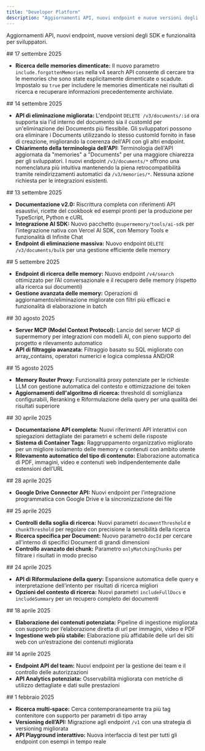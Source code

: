 ```yaml
---
title: "Developer Platform"
description: "Aggiornamenti API, nuovi endpoint e nuove versioni degli SDK"
---
```


Aggiornamenti API, nuovi endpoint, nuove versioni degli SDK e funzionalità per sviluppatori.

<div id="september-17-2025">
  ## 17 settembre 2025
</div>

- **Ricerca delle memories dimenticate:** Il nuovo parametro `include.forgottenMemories` nella v4 search API consente di cercare tra le memories che sono state esplicitamente dimenticate o scadute. Impostalo su `true` per includere le memories dimenticate nei risultati di ricerca e recuperare informazioni precedentemente archiviate.

<div id="september-14-2025">
  ## 14 settembre 2025
</div>

- **API di eliminazione migliorata:** L'endpoint `DELETE /v3/documents/:id` ora supporta sia l'id interno del documento sia il customId per un'eliminazione dei Documents più flessibile. Gli sviluppatori possono ora eliminare i Documents utilizzando lo stesso customId fornito in fase di creazione, migliorando la coerenza dell'API con gli altri endpoint.
- **Chiarimento della terminologia dell'API:** Terminologia dell'API aggiornata da "memories" a "Documents" per una maggiore chiarezza per gli sviluppatori. I nuovi endpoint `/v3/documents/*` offrono una nomenclatura più intuitiva mantenendo la piena retrocompatibilità tramite reindirizzamenti automatici da `/v3/memories/*`. Nessuna azione richiesta per le integrazioni esistenti.

<div id="september-13-2025">
  ## 13 settembre 2025
</div>

- **Documentazione v2.0:** Riscrittura completa con riferimenti API esaustivi, ricette del cookbook ed esempi pronti per la produzione per TypeScript, Python e cURL
- **Integrazione AI SDK:** Nuovo pacchetto `@supermemory/tools/ai-sdk` per l’integrazione nativa con Vercel AI SDK, con Memory Tools e funzionalità di Infinite Chat
- **Endpoint di eliminazione massiva:** Nuovo endpoint `DELETE /v3/documents/bulk` per una gestione efficiente delle memory

<div id="september-5-2025">
  ## 5 settembre 2025
</div>

- **Endpoint di ricerca delle memory:** Nuovo endpoint `/v4/search` ottimizzato per l’AI conversazionale e il recupero delle memory (rispetto alla ricerca sui documenti)
- **Gestione avanzata delle memory:** Operazioni di aggiornamento/eliminazione migliorate con filtri più efficaci e funzionalità di elaborazione in batch

<div id="august-30-2025">
  ## 30 agosto 2025
</div>

- **Server MCP (Model Context Protocol):** Lancio del server MCP di supermemory per integrazioni con modelli AI, con pieno supporto del progetto e rilevamento automatico
- **API di filtraggio avanzata:** Filtraggio basato su SQL migliorato con array_contains, operatori numerici e logica complessa AND/OR

<div id="august-15-2025">
  ## 15 agosto 2025
</div>

- **Memory Router Proxy:** Funzionalità proxy potenziate per le richieste LLM con gestione automatica del contesto e ottimizzazione dei token
- **Aggiornamenti dell'algoritmo di ricerca:** threshold di somiglianza configurabili, Reranking e Riformulazione della query per una qualità dei risultati superiore

<div id="april-30-2025">
  ## 30 aprile 2025
</div>

- **Documentazione API completa:** Nuovi riferimenti API interattivi con spiegazioni dettagliate dei parametri e schemi delle risposte
- **Sistema di Container Tags:** Raggruppamento organizzativo migliorato per un migliore isolamento delle memory e contenuti con ambito utente
- **Rilevamento automatico del tipo di contenuto:** Elaborazione automatica di PDF, immagini, video e contenuti web indipendentemente dalle estensioni dell’URL

<div id="april-28-2025">
  ## 28 aprile 2025
</div>

- **Google Drive Connector API:** Nuovi endpoint per l’integrazione programmatica con Google Drive e la sincronizzazione dei file

<div id="april-25-2025">
  ## 25 aprile 2025
</div>

- **Controlli della soglia di ricerca:** Nuovi parametri `documentThreshold` e `chunkThreshold` per regolare con precisione la sensibilità della ricerca
- **Ricerca specifica per Document:** Nuovo parametro `docId` per cercare all'interno di specifici Document di grandi dimensioni
- **Controllo avanzato dei chunk:** Parametro `onlyMatchingChunks` per filtrare i risultati in modo preciso

<div id="april-24-2025">
  ## 24 aprile 2025
</div>

- **API di Riformulazione della query:** Espansione automatica delle query e interpretazione dell’intento per risultati di ricerca migliori
- **Opzioni del contesto di ricerca:** Nuovi parametri `includeFullDocs` e `includeSummary` per un recupero completo dei documenti

<div id="april-18-2025">
  ## 18 aprile 2025
</div>

- **Elaborazione dei contenuti potenziata:** Pipeline di ingestione migliorata con supporto per l’elaborazione diretta di url per immagini, video e PDF
- **Ingestione web più stabile:** Elaborazione più affidabile delle url dei siti web con un’estrazione dei contenuti migliorata

<div id="april-14-2025">
  ## 14 aprile 2025
</div>

- **Endpoint API del team:** Nuovi endpoint per la gestione dei team e il controllo delle autorizzazioni
- **API Analytics potenziata:** Osservabilità migliorata con metriche di utilizzo dettagliate e dati sulle prestazioni

<div id="february-1-2025">
  ## 1 febbraio 2025
</div>

- **Ricerca multi‑space:** Cerca contemporaneamente tra più tag contenitore con supporto per parametri di tipo array
- **Versioning dell’API:** Migrazione agli endpoint `/v1` con una strategia di versioning migliorata
- **API Playground interattivo:** Nuova interfaccia di test per tutti gli endpoint con esempi in tempo reale